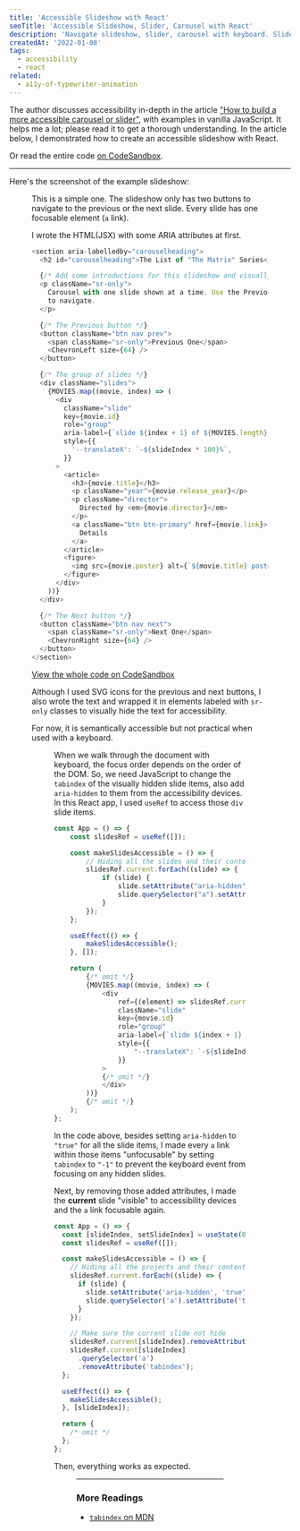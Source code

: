 ```yaml
---
title: 'Accessible Slideshow with React'
seoTitle: 'Accessible Slideshow, Slider, Carousel with React'
description: 'Navigate slideshow, slider, carousel with keyboard. Slideshow, carousel for keyboard users.'
createdAt: '2022-01-08'
tags:
  - accessibility
  - react
related:
  - a11y-of-typewriter-animation
---
```


The author discusses accessibility in-depth in the article ["How to build a more accessible carousel or slider"](https://dev.to/jasonwebb/how-to-build-a-more-accessible-carousel-or-slider-35lp), with examples in vanilla JavaScript. It helps me a lot; please read it to get a thorough understanding. In the article below, I demonstrated how to create an accessible slideshow with React.

Or read the entire code [on CodeSandbox](https://codesandbox.io/s/accessible-slideshow-158x8).

---

Here's the screenshot of the example slideshow:

<Figure
  alt="slideshow screenshot"
  src="/img/blog/accessible-slideshow-with-react/slideshow-screenshot.png"
  width={900}
  height={600}
/>

This is a simple one. The slideshow only has two buttons to navigate to the previous or the next slide. Every slide has one focusable element (`a` link).

I wrote the HTML(JSX) with some ARIA attributes at first.

```javascript
<section aria-labelledby="carouselheading">
  <h2 id="carouselheading">The List of "The Matrix" Series</h2>

  {/* Add some introductions for this slideshow and visually hide it. */}
  <p className="sr-only">
    Carousel with one slide shown at a time. Use the Previous and Next buttons
    to navigate.
  </p>

  {/* The Previous button */}
  <button className="btn nav prev">
    <span className="sr-only">Previous One</span>
    <ChevronLeft size={64} />
  </button>

  {/* The group of slides */}
  <div className="slides">
    {MOVIES.map((movie, index) => (
      <div
        className="slide"
        key={movie.id}
        role="group"
        aria-label={`slide ${index + 1} of ${MOVIES.length}`}
        style={{
          '--translateX': `-${slideIndex * 100}%`,
        }}
      >
        <article>
          <h3>{movie.title}</h3>
          <p className="year">{movie.release_year}</p>
          <p className="director">
            Directed by <em>{movie.director}</em>
          </p>
          <a className="btn btn-primary" href={movie.link}>
            Details
          </a>
        </article>
        <figure>
          <img src={movie.poster} alt={`${movie.title} poster`} />
        </figure>
      </div>
    ))}
  </div>

  {/* The Next button */}
  <button className="btn nav next">
    <span className="sr-only">Next One</span>
    <ChevronRight size={64} />
  </button>
</section>
```

[View the whole code on CodeSandbox](https://codesandbox.io/s/accessible-slideshow-158x8)

Although I used SVG icons for the previous and next buttons, I also wrote the text and wrapped it in elements labeled with `sr-only` classes to visually hide the text for accessibility.

For now, it is semantically accessible but not practical when used with a keyboard.

<Figure
  alt="Bad slideshow screenshot"
  src="/img/blog/accessible-slideshow-with-react/bad-slider.gif"
  width={640}
  height={374}
/>

When we walk through the document with keyboard, the focus order depends on the order of the DOM. So, we need JavaScript to change the `tabindex` of the visually hidden slide items, also add `aria-hidden` to them from the accessibility devices. In this React app, I used `useRef` to access those `div` slide items.

```javascript
const App = () => {
	const slidesRef = useRef([]);

	const makeSlidesAccessible = () => {
		// Hiding all the slides and their content
		slidesRef.current.forEach((slide) => {
			if (slide) {
				slide.setAttribute("aria-hidden", "true");
				slide.querySelector("a").setAttribute("tabindex", "-1");
			}
		});
	};

	useEffect(() => {
		makeSlidesAccessible();
	}, []);

	return (
		{/* omit */}
		{MOVIES.map((movie, index) => (
			<div
				ref={(element) => slidesRef.current.push(element)}
				className="slide"
				key={movie.id}
				role="group"
				aria-label={`slide ${index + 1} of ${MOVIES.length}`}
				style={{
					"--translateX": `-${slideIndex * 100}%`
				}}
			>
			{/* omit */}
			</div>
		))}
		{/* omit */}
	);
};
```

In the code above, besides setting `aria-hidden` to `"true"` for all the slide items, I made every `a` link within those items "unfocusable" by setting `tabindex` to `"-1"` to prevent the keyboard event from focusing on any hidden slides.

Next, by removing those added attributes, I made the **current** slide "visible" to accessibility devices and the `a` link focusable again.

```javascript
const App = () => {
  const [slideIndex, setSlideIndex] = useState(0);
  const slidesRef = useRef([]);

  const makeSlidesAccessible = () => {
    // Hiding all the projects and their content
    slidesRef.current.forEach((slide) => {
      if (slide) {
        slide.setAttribute('aria-hidden', 'true');
        slide.querySelector('a').setAttribute('tabindex', '-1');
      }
    });

    // Make sure the current slide not hide
    slidesRef.current[slideIndex].removeAttribute('aria-hidden');
    slidesRef.current[slideIndex]
      .querySelector('a')
      .removeAttribute('tabindex');
  };

  useEffect(() => {
    makeSlidesAccessible();
  }, [slideIndex]);

  return {
    /* omit */
  };
};
```

Then, everything works as expected.

<Figure
  alt="Good slideshow screenshot"
  src="/img/blog/accessible-slideshow-with-react/good-slider.gif"
  width={640}
  height={433}
/>

---

### More Readings

- [`tabindex` on MDN](https://developer.mozilla.org/en-US/docs/Web/HTML/Global_attributes/tabindex)

